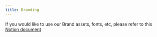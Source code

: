 ```yaml
---
title: Branding
---
```


If you would like to use our Brand assets, fonts, etc, please refer to this [Notion document](https://whopcom.notion.site/Design-Guidelines-5febcdb7ae8c41efb7f4c681027d8637?pvs=4)
